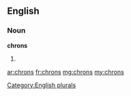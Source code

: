 ==English==

===Noun===
'''chrons'''

# {{plural of|[[chron]]}}

[[Category:English plurals]]

[[ar:chrons]]
[[fr:chrons]]
[[mg:chrons]]
[[my:chrons]]